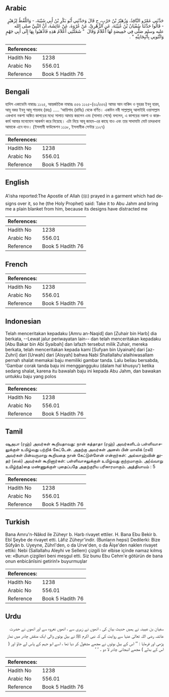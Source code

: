 ## Arabic


<div dir="rtl" lang="ar" style={{fontSize:'larger',backgroundColor:'#f8f9fa',padding:20}}>
حَدَّثَنِي عَمْرٌو النَّاقِدُ، وَزُهَيْرُ بْنُ حَرْبٍ، ح قَالَ وَحَدَّثَنِي أَبُو بَكْرِ بْنُ أَبِي شَيْبَةَ، - وَاللَّفْظُ لِزُهَيْرٍ - قَالُوا حَدَّثَنَا سُفْيَانُ بْنُ عُيَيْنَةَ، عَنِ الزُّهْرِيِّ، عَنْ عُرْوَةَ، عَنْ عَائِشَةَ، أَنَّ النَّبِيَّ صلى الله عليه وسلم صَلَّى فِي خَمِيصَةٍ لَهَا أَعْلاَمٌ وَقَالَ ‏ "‏ شَغَلَتْنِي أَعْلاَمُ هَذِهِ فَاذْهَبُوا بِهَا إِلَى أَبِي جَهْمٍ وَائْتُونِي بِأَنْبِجَانِيِّهِ ‏"‏ ‏.‏
</div>
<div style={{backgroundColor:'#f8f9fa',padding:20, marginBottom: 10}}><table> <thead> <tr> <th>References:</th> <th></th> </tr> </thead> <tbody><tr><td>Hadith No</td><td>1238</td></tr><tr><td>Arabic No</td><td>556.01</td></tr><tr><td>Reference</td><td>Book 5 Hadith 76</td></tr></tbody></table></div>

## Bengali


<div dir="ltr" lang="bn" style={{fontSize:'larger',backgroundColor:'#f8f9fa',padding:20}}>
হাদিস একাডেমি নাম্বারঃ ১১২৫, আন্তর্জাতিক নাম্বারঃ ৫৫৬ ১১২৫-(৬১/৫৫৬) আমর আন নাকিদ ও যুহরর ইবনু হারব, আবূ বকর ইবনু আবূ শায়বাহ (রহঃ) ..... ‘আয়িশাহ (রাযিঃ) থেকে বর্ণিত। একদিন নবী সাল্লাল্লাহু আলাইহি ওয়াসাল্লাম একখানা নকশা অঙ্কিত কাপড়ের মধ্যে সালাত আদায় করলেন এবং (সালাত শেষে) বললেন, এ কাপড়ের নকশা ও কারুকার্য আমার মনোযোগ আকর্ষণ করে নিয়েছে। এটা নিয়ে আবূ জাহম-এর কাছে যাও এবং তার সাদামাটা মোট চাদরখানা আমাকে এনে দাও। (ইসলামী ফাউন্ডেশন ১১১৮, ইসলামীক সেন্টার ১১২৭)
</div>
<div style={{backgroundColor:'#f8f9fa',padding:20, marginBottom: 10}}><table> <thead> <tr> <th>References:</th> <th></th> </tr> </thead> <tbody><tr><td>Hadith No</td><td>1238</td></tr><tr><td>Arabic No</td><td>556.01</td></tr><tr><td>Reference</td><td>Book 5 Hadith 76</td></tr></tbody></table></div>

## English


<div dir="ltr" lang="en" style={{fontSize:'larger',backgroundColor:'#f8f9fa',padding:20}}>
A'isha reported:The Apostle of Allah (ﷺ) prayed in a garment which had designs over it, so he (the Holy Prophet) said: Take it to Abu Jahm and bring me a plain blanket from him, because its designs have distracted me
</div>
<div style={{backgroundColor:'#f8f9fa',padding:20, marginBottom: 10}}><table> <thead> <tr> <th>References:</th> <th></th> </tr> </thead> <tbody><tr><td>Hadith No</td><td>1238</td></tr><tr><td>Arabic No</td><td>556.01</td></tr><tr><td>Reference</td><td>Book 5 Hadith 76</td></tr></tbody></table></div>

## French


<div dir="ltr" lang="fr" style={{fontSize:'larger',backgroundColor:'#f8f9fa',padding:20}}>

</div>
<div style={{backgroundColor:'#f8f9fa',padding:20, marginBottom: 10}}><table> <thead> <tr> <th>References:</th> <th></th> </tr> </thead> <tbody><tr><td>Hadith No</td><td>1238</td></tr><tr><td>Arabic No</td><td>556.01</td></tr><tr><td>Reference</td><td>Book 5 Hadith 76</td></tr></tbody></table></div>

## Indonesian


<div dir="ltr" lang="id" style={{fontSize:'larger',backgroundColor:'#f8f9fa',padding:20}}>
Telah menceritakan kepadaku [Amru an-Naqid] dan [Zuhair bin Harb] dia berkata, --Lewat jalur periwayatan lain-- dan telah menceritakan kepadaku [Abu Bakar bin Abi Syaibah] dan lafazh tersebut milik Zuhair, mereka berkata, telah menceritakan kepada kami [Sufyan bin Uyainah] dari [az-Zuhri] dari [Urwah] dari [Aisyah] bahwa Nabi Shallallahu'alaihiwasallam pernah shalat memakai baju memiliki gambar tanda. Lalu beliau bersabda, 'Gambar corak tanda baju ini menggangguku (dalam hal khusyu') ketika sedang shalat, karena itu bawalah baju ini kepada Abu Jahm, dan bawakan untukku baju yang polos
</div>
<div style={{backgroundColor:'#f8f9fa',padding:20, marginBottom: 10}}><table> <thead> <tr> <th>References:</th> <th></th> </tr> </thead> <tbody><tr><td>Hadith No</td><td>1238</td></tr><tr><td>Arabic No</td><td>556.01</td></tr><tr><td>Reference</td><td>Book 5 Hadith 76</td></tr></tbody></table></div>

## Tamil


<div dir="ltr" lang="ta" style={{fontSize:'larger',backgroundColor:'#f8f9fa',padding:20}}>
ஷுஅபா (ரஹ்) அவர்கள் கூறியதாவது: நான் கத்தாதா (ரஹ்) அவர்களிடம் பள்ளிவாசலுக்குள் உமிழ்வது பற்றிக் கேட்டேன். அதற்கு அவர்கள் அனஸ் பின் மாலிக் (ரலி) அவர்கள் பின்வருமாறு கூறியதை நான் கேட்டுள்ளேன் என்றார்கள்: அல்லாஹ்வின் தூதர் (ஸல்) அவர்கள் கூறினார்கள்: பள்ளிவாசலுக்குள் உமிழ்வது குற்றமாகும். அ(வ்வாறு உமிழ்ந்த)தை மண்ணுக்குள் புதைப்பதே அதற்குரிய பரிகாரமாகும். அத்தியாயம் : 5
</div>
<div style={{backgroundColor:'#f8f9fa',padding:20, marginBottom: 10}}><table> <thead> <tr> <th>References:</th> <th></th> </tr> </thead> <tbody><tr><td>Hadith No</td><td>1238</td></tr><tr><td>Arabic No</td><td>556.01</td></tr><tr><td>Reference</td><td>Book 5 Hadith 76</td></tr></tbody></table></div>

## Turkish


<div dir="ltr" lang="tr" style={{fontSize:'larger',backgroundColor:'#f8f9fa',padding:20}}>
Bana Amru'n-Nâkıd ile Züheyr b. Harb rivayet ettiler. H. Bana Ebu Bekir b. Ebî Şeybe de rivayet etti. Lâfız Züheyr'indir. (Bunların hepsi) Dedilerki: Bize Sûfyân b. Uyeyne, Zührî'den, o da Urve'den, o da Âişe'den naklen rivayet ettiki: Nebi (Sallallahu Aleyhi ve Sellem) çizgili bir elbise içinde namaz kılmış ve: «Bunun çizgileri beni meşgul etti. Siz bunu Ebu Cehm'e götürün de bana onun enbicânîsini getirin!» buyurmuşlar
</div>
<div style={{backgroundColor:'#f8f9fa',padding:20, marginBottom: 10}}><table> <thead> <tr> <th>References:</th> <th></th> </tr> </thead> <tbody><tr><td>Hadith No</td><td>1238</td></tr><tr><td>Arabic No</td><td>556.01</td></tr><tr><td>Reference</td><td>Book 5 Hadith 76</td></tr></tbody></table></div>

## Urdu


<div dir="rtl" lang="ur" style={{fontSize:'larger',backgroundColor:'#f8f9fa',padding:20}}>
سفیان بن عیینہ نے ہمیں حدیث بیان کی ، انھوں نے زہری سے ، انھوں نعروہ سے اور انھوں نے حضرت عائشہ رضی اللہ تعالیٰ عنہا سے روایت کی کہ نبی اکرم ﷺ نے بیل بوٹوں والی ایک منقش چادر میں نماز پڑھی اور فرمایا : ’’ اس کے بیل بوٹوں نے مجھے مشغول کر دیا تھا ، اسے ابو جہم کے پاس لے جاؤ اور ( اس کے بدلے ) مجھے انبجانی چادر لا دو ۔ ‘ ‘
</div>
<div style={{backgroundColor:'#f8f9fa',padding:20, marginBottom: 10}}><table> <thead> <tr> <th>References:</th> <th></th> </tr> </thead> <tbody><tr><td>Hadith No</td><td>1238</td></tr><tr><td>Arabic No</td><td>556.01</td></tr><tr><td>Reference</td><td>Book 5 Hadith 76</td></tr></tbody></table></div>
